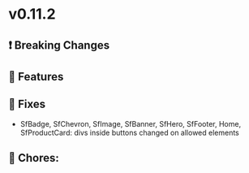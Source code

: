 
<Meta title="Releases/v0.11.x - Latest Minor/v0.11.2 - Latest/Change log" />

# v0.11.2

## ❗ Breaking Changes


## 🚀 Features


## 🐛 Fixes

- SfBadge, SfChevron, SfImage, SfBanner, SfHero, SfFooter, Home, SfProductCard: divs inside buttons changed on allowed elements

## 🧹 Chores:

